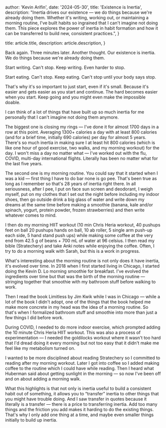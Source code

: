 
  author: 'Kevin Arifin',
  date: '2024-05-30',
  title: 'Existence is Inertia',
  description:
    "Inertia drives our existence — we do things because we're already doing them. Whether it's writing, working out, or maintaining a morning routine, I've built habits so ingrained that I can't imagine not doing them. This piece explores the power of inertia in habit formation and how it can be transferred to build new, consistent practices.",
}

  title: article.title,
  description: article.description,
}


Back again. Three minutes later. Another thought. Our existence is inertia. We do things because we're already doing them.

Start writing. Can't stop. Keep writing. Even harder to stop.

Start eating. Can't stop. Keep eating. Can't stop until your body says stop.

That's why it's so important to just start, even if it's small. Because it's easier and gets easier as you start and continue. The hard becomes easier when you start. Keep going and you might even make the impossible doable.

I can think of a lot of things that have built up so much inertia for me personally that I can't imagine not doing them anymore.

The biggest one is closing my rings — I've done it for almost 1700 days in a row at this point. Averaging 1300+ calories a day with at least 800 calories (and for a brief time, initially 690 calories) per day for almost 5 years. There's so much inertia in making sure I at least hit 800 calories (which is like one hour of good exercise, two walks, and my morning workout) for the day. I won't miss a day no matter what — I've worked out with the flu, COVID, multi-day international flights. Literally has been no matter what for the last five years.

The second one is my morning routine. You could say that it started when I was a kid — first thing I have to do bar none is go pee. That's been true as long as I remember so that's 28 years of inertia right there. In all seriousness, after I pee, I put on face sun screen and deodorant, I weigh myself, put on my clothes that I set out the night before including my indoor shoes, then go outside drink a big glass of water and write down my dreams at the same time before making a smoothie (banana, kale and/or spinach, yogurt, protein powder, frozen strawberries) and then write whatever comes to mind. 

I then do my morning HIIT workout (10 min Chris Heria workout, 40 pushups feet on ball 20 pushups hands on ball, 10 ab roller, 5 single arm push-up each side, 5 hand stand push ups) while making some coffee at the very end from 42.5 g of beans + 700 mL of water at 96 celsius. I then read my bible (Stratechery) and take Anki notes while enjoying the coffee. Often, I try to do a morning walk with Sarah, but this is a work in progress.

What's interesting about the morning routine is not only does it have inertia, it's evolved over time. In 2018 when I first started living in Chicago, I started doing the Kevin D. Lo morning smoothie for breakfast. I've evolved the ingredients over time but that was the birth of the morning routine — stringing together that smoothie with my bathroom stuff before walking to work.

Then I read the book Limitless by Jim Kwik while I was in Chicago — while a lot of the book I didn't adopt, one of the things that the book helped me make more concrete in my head was the idea of a morning routine. So that's when I formalized bathroom stuff and smoothie into more than just a few things I did before work.

During COVID, I needed to do more indoor exercise, which prompted adding the 10 minute Chris Heria HIIT workout. This was also a process of experimentation — I needed the goldilocks workout where it wasn't too hard that I'd dread doing it every morning but not too easy that it didn't make me feel like my metabolism turned on.

I wanted to be more disciplined about reading Stratechery so I committed to reading after my morning workout. Later I got into coffee so I added making coffee to the routine which I could have while reading. Then I heard what Huberman said about getting sunlight in the morning — so now I've been off and on about adding a morning walk.

What this highlights is that not only is inertia useful to build a consistent habit out of something, it allows you to “transfer” inertia to other things that you might have trouble doing. And I saw transfer in quotes because it literally is a transfer — there is a price to transferring inertia. Add too many things and the friction you add makes it harding to do the existing things. That's why I only add one thing at a time, and maybe even smaller things initially to build up inertia.
